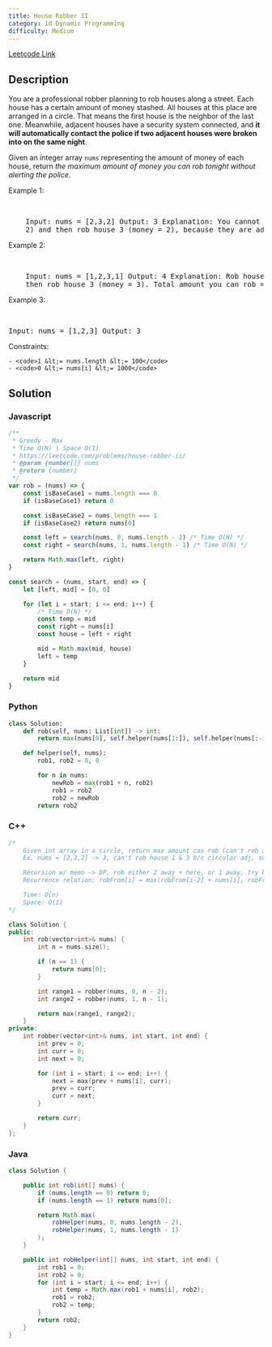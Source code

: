 ```yaml
---
title: House Robber II
category: 1d Dynamic Programming
difficulty: Medium
---
```


<Callout>

[Leetcode Link](https://leetcode.com/problems/house-robber-ii)

</Callout>

## Description

You are a professional robber planning to rob houses along a street. Each house has a certain amount of money stashed. All houses at this place are arranged in a circle. That means the first house is the neighbor of the last one. Meanwhile, adjacent houses have a security system connected, and <b>it will automatically contact the police if two adjacent houses were broken into on the same night</b>.

Given an integer array <code>nums</code> representing the amount of money of each house, return _the maximum amount of money you can rob tonight without alerting the police_.

Example 1:

<br />
<pre className="overflow-x-auto">
	Input: nums = [2,3,2] Output: 3 Explanation: You cannot rob house 1 (money =
	2) and then rob house 3 (money = 2), because they are adjacent houses.
</pre>

Example 2:

<br />
<pre className="overflow-x-auto">
	Input: nums = [1,2,3,1] Output: 4 Explanation: Rob house 1 (money = 1) and
	then rob house 3 (money = 3). Total amount you can rob = 1 + 3 = 4.
</pre>

Example 3:

<br />
<pre className="overflow-x-auto">Input: nums = [1,2,3] Output: 3</pre>

Constraints:

    - <code>1 &lt;= nums.length &lt;= 100</code>
    - <code>0 &lt;= nums[i] &lt;= 1000</code>

## Solution

### Javascript

```javascript
/**
 * Greedy - Max
 * Time O(N) | Space O(1)
 * https://leetcode.com/problems/house-robber-ii/
 * @param {number[]} nums
 * @return {number}
 */
var rob = (nums) => {
	const isBaseCase1 = nums.length === 0
	if (isBaseCase1) return 0

	const isBaseCase2 = nums.length === 1
	if (isBaseCase2) return nums[0]

	const left = search(nums, 0, nums.length - 2) /* Time O(N) */
	const right = search(nums, 1, nums.length - 1) /* Time O(N) */

	return Math.max(left, right)
}

const search = (nums, start, end) => {
	let [left, mid] = [0, 0]

	for (let i = start; i <= end; i++) {
		/* Time O(N) */
		const temp = mid
		const right = nums[i]
		const house = left + right

		mid = Math.max(mid, house)
		left = temp
	}

	return mid
}
```

### Python

```python
class Solution:
    def rob(self, nums: List[int]) -> int:
        return max(nums[0], self.helper(nums[1:]), self.helper(nums[:-1]))

    def helper(self, nums):
        rob1, rob2 = 0, 0

        for n in nums:
            newRob = max(rob1 + n, rob2)
            rob1 = rob2
            rob2 = newRob
        return rob2

```

### C++

```cpp
/*
    Given int array in a circle, return max amount can rob (can't rob adj houses)
    Ex. nums = [2,3,2] -> 3, can't rob house 1 & 3 b/c circular adj, so rob 2

    Recursion w/ memo -> DP, rob either 2 away + here, or 1 away, try both ranges
    Recurrence relation: robFrom[i] = max(robFrom[i-2] + nums[i], robFrom[i-1])

    Time: O(n)
    Space: O(1)
*/

class Solution {
public:
    int rob(vector<int>& nums) {
        int n = nums.size();

        if (n == 1) {
            return nums[0];
        }

        int range1 = robber(nums, 0, n - 2);
        int range2 = robber(nums, 1, n - 1);

        return max(range1, range2);
    }
private:
    int robber(vector<int>& nums, int start, int end) {
        int prev = 0;
        int curr = 0;
        int next = 0;

        for (int i = start; i <= end; i++) {
            next = max(prev + nums[i], curr);
            prev = curr;
            curr = next;
        }

        return curr;
    }
};

```

### Java

```java
class Solution {

    public int rob(int[] nums) {
        if (nums.length == 0) return 0;
        if (nums.length == 1) return nums[0];

        return Math.max(
            robHelper(nums, 0, nums.length - 2),
            robHelper(nums, 1, nums.length - 1)
        );
    }

    public int robHelper(int[] nums, int start, int end) {
        int rob1 = 0;
        int rob2 = 0;
        for (int i = start; i <= end; i++) {
            int temp = Math.max(rob1 + nums[i], rob2);
            rob1 = rob2;
            rob2 = temp;
        }
        return rob2;
    }
}

```
